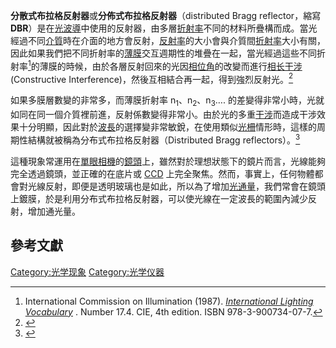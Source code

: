 {{cleanup-jargon|time=2016-04-29T01:12:37+00:00}}
{{disputed title|alternate title=DBR (光学仪器)}}
'''分散式布拉格反射器'''或'''分佈式布拉格反射器'''（distributed Bragg reflector，縮寫'''DBR'''）是在[[光波導|光波導]]中使用的反射器，由多層[[折射率|折射率]]不同的材料所疊構而成。當光經過不同[[介質|介質]]時在介面的地方會反射，[[反射率|反射率]]的大小會與介質間[[折射率|折射率]]大小有關，因此如果我們把不同折射率的[[薄膜|薄膜]]交互週期性的堆疊在一起，當光經過這些不同折射率<ref>International Commission on Illumination (1987). [http://www.cie.co.at/publ/abst/17-4-89.html ''International Lighting Vocabulary''] {{Wayback|url=http://www.cie.co.at/publ/abst/17-4-89.html |date=20100227034508 }}. Number 17.4. CIE, 4th edition. ISBN 978-3-900734-07-7.</ref>的薄膜的時候，由於各層反射回來的光因[[相位角|相位角]]的改變而進行[[相长干涉|相长干涉]](Constructive Interference)，然後互相結合再一起，得到強烈反射光。<ref name=Hecht2002>{{cite book|last =Hecht|first=Eugene|title=Optics|url =https://archive.org/details/optics00hech_225|year=2002|location=United States of America|publisher=Addison Wesley|edition= 4th|pages=[https://archive.org/details/optics00hech_225/page/n130 124]-125|isbn=0-8053-8566-5|language=en}}</ref>

如果多膜層數變的非常多，而薄膜折射率 n<sub>1</sub>、n<sub>2</sub>、n<sub>3</sub>…. 的差變得非常小時，光就如同在同一個介質裡前進，反射係數變得非常小。由於光的多重[[干涉|干涉]]而造成干涉效果十分明顯，因此對於[[波長|波長]]的選擇變非常敏銳，在使用類似[[光柵|光柵]]情形時，這樣的周期性結構就被稱為分布式布拉格反射器（Distributed Bragg reflectors）。<ref>{{Cite book|title=Introductory Solid State Physics|author=H. P. Myers|publisher=Taylor & Francis|year=2002|language=en|isbn=0-7484-0660-3}}</ref>

這種現象常運用在[[單眼相機|單眼相機]]的[[鏡頭|鏡頭]]上，雖然對於理想狀態下的鏡片而言，光線能夠完全透過鏡頭，並正確的在底片或 [[CCD|CCD]] 上完全聚焦。然而，事實上，任何物體都會對光線反射，即便是透明玻璃也是如此，所以為了增加[[光通量|光通量]]，我們常會在鏡頭上鍍膜，於是利用分布式布拉格反射器，可以使光線在一定波長的範圍內減少反射，增加通光量。

==參考文獻==
{{reflist}}

{{光学}}

[[Category:光学现象|Category:光学现象]]
[[Category:光学仪器|Category:光学仪器]]